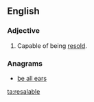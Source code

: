 ==English==

===Adjective===
{{en-adj|-}}

# Capable of being [[resell|resold]].

===Anagrams===
* [[be all ears#English|be all ears]]

[[ta:resalable]]
